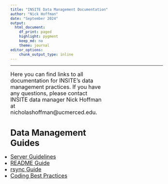```yaml
---
title: "INSITE Data Management Documentation"
author: "Nick Hoffman"
date: "September 2024"
output:
  html_document:
    df_print: paged
    highlight: pygment
    keep_md: no
    theme: journal
editor_options:
    chunk_output_type: inline
---
```


<style type="text/css">
h2, h3, h4, h5, h6 {
  counter-reset: section;
}
p {
  font-size:18px;
}

ul {
  font-size:18px;
}

li {
  font-size:18px;
}
table {
   padding: 0;border-collapse: collapse;
   layout: fixed;
   width: 90%; }
table tr {
   border-top: 1px solid #cccccc;
   background-color: white;
   margin: 0;
   padding: 0; }
table tr:nth-child(2n) {
   background-color: #f8f8f8; }
table tr th {
   font-weight: bold;
   border: 1px solid #cccccc;
   margin: 0;
   padding: 6px 13px; }
table tr td {
   border: 1px solid #cccccc;
   margin: 0;
   padding: 6px 13px; }
table tr th :first-child, table tr td :first-child {
   margin-top: 0; }
table tr th :last-child, table tr td :last-child {
   margin-bottom: 0; }
.html-widget {
    margin: auto;
}
</style>

---
<div style="position:relative; float:left; left: -300px; z-index: 99; width:200px;height: 500px;">
<img src="images/insiteLogo.png" >  
</div>

<div style="position:relative; left: -200px; z-index: 99;">
Here you can find links to all documentation for INSITE's data management practices. If you have any questions, please contact INSITE data manager Nick Hoffman at nicholashoffman@ucmerced.edu.

<h1>Data Management Guides</h1>  
    
* <a target="_blank" href="https://hoffmanick.github.io/insiteDocs/insiteserverguidelines.html">Server Guidelines</a>
* <a target="_blank" href="https://hoffmanick.github.io/insiteDocs/readmeguide.html">README Guide</a>
* <a target="_blank" href="https://hoffmanick.github.io/insiteDocs/rsyncguide.html">rsync Guide</a>
* <a target="_blank" href="https://hoffmanick.github.io/insiteDocs/codingbestpractices.html">Coding Best Practices</a>
</div>
